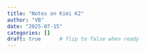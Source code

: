 ```yaml
---
title: "Notes on Kimi K2"
author: "VB"
date: "2025-07-15"
categories: []
draft: true      # flip to false when ready
---
```


<!-- Start writing below this line -->
